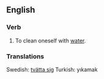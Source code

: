 ==English==

===Verb===
#To clean oneself with [[water]].


===Translations===
Swedish: [[tvätta sig]]
Turkish: yıkamak
